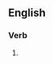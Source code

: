 {{also|inséminâtes}}

==English==

===Verb===
{{head|en|verb form}}

# {{en-third-person singular of|inseminate}}